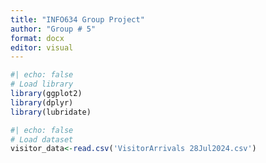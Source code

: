 ```yaml
---
title: "INFO634 Group Project"
author: "Group # 5"
format: docx
editor: visual
---
```


```r
#| echo: false 
# Load library
library(ggplot2)
library(dplyr)
library(lubridate)

```

```r
#| echo: false 
# Load dataset
visitor_data<-read.csv('VisitorArrivals 28Jul2024.csv')
```
